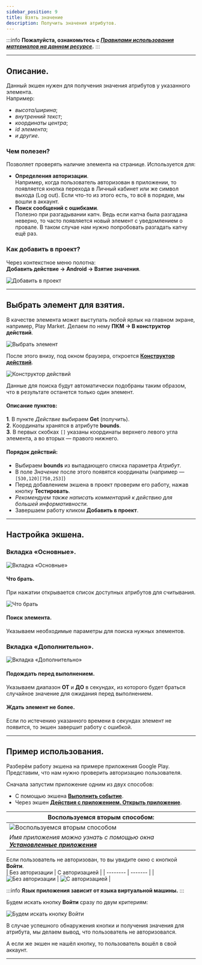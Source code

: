 ```yaml
---
sidebar_position: 9
title: Взять значение 
description: Получить значения атрибутов.
---
```

:::info **Пожалуйста, ознакомьтесь с [*Правилами использования материалов на данном ресурсе*](../Disclaimer).**
:::
_______________________________________________  
## Описание.  
Данный экшен нужен для получения значения атрибутов у указанного элемента.  
Например:  
- *высота/ширина*;  
- *внутренний текст*;  
- *координаты центра*;  
- *id элемента*;  
- *и другие*.  

### Чем полезен?  
Позволяет проверять наличие элемента на странице. Используется для:  
- **Определения авторизации**.  
Например, когда пользователь авторизован в приложении, то появляется кнопка перехода в Личный кабинет или же символ выхода (Log out). Если что-то из этого есть, то всё в порядке, мы вошли в аккаунт.  
- **Поиск сообщений с ошибками**.  
Полезно при разгадывании капч. Ведь если капча была разгадана неверно, то часто появляется новый элемент с уведомлением о провале. В таком случае нам нужно попробовать разгадать капчу ещё раз.  

### Как добавить в проект?  
Через контекстное меню полотна:  
**Добавить действие → Android → Взятие значения**.  

![Добавить в проект](./assets/GetValue/GetValue_pic1.png)  
_______________________________________________ 
## Выбрать элемент для взятия.  
В качестве элемента может выступать любой ярлык на главном экране, например, Play Market. Делаем по нему **ПКМ → В конструктор действий**.  

![Выбрать элемент](./assets/GetValue/GetValue_pic2.png) 

После этого внизу, под окном браузера, откроется [**Конструктор действий**](../pm/Interface/ActionBuilder).  

![Конструктор действий](./assets/GetValue/GetValue_pic3.png)  

Данные для поиска будут автоматически подобраны таким образом, что в результате останется только один элемент.  

#### Описание пунктов:  
**1**. В пункте *Действие* выбираем **Get** (получить).  
**2**. Координаты хранятся в атрибуте **bounds**.  
**3**. В первых скобках `[]` указаны координаты верхнего левого угла элемента, а во вторых — правого нижнего.  

#### Порядок действий:  
- Выбираем **bounds** из выпадающего списка параметра *Атрибут*.  
- В поле *Значение* после этого появятся координаты (например — `[530,120][750,253]`)  
- Перед добавлением экшена в проект проверим его работу, нажав кнопку **Тестировать**.  
- *Рекомендуем также написать комментарий к действию для большей информативности.*  
- Завершаем работу кликом **Добавить в проект**.  
_______________________________________________ 
## Настройка экшена.  
### Вкладка «Основные».
![Вкладка «Основные»](./assets/GetValue/GetValue_pic4.png)  

#### Что брать.  
При нажатии открывается список доступных атрибутов для считывания.  

![Что брать](./assets/GetValue/GetValue_pic5.png)

#### Поиск элемента.  
Указываем необходимые параметры для поиска нужных элементов.  

### Вкладка «Дополнительно».  
![Вкладка «Дополнительно»](./assets/GetValue/GetValue_pic6.png)  

#### Подождать перед выполнением.  
Указываем диапазон **ОТ** и **ДО** в секундах, из которого будет браться случайное значение для ожидания перед выполнением.  

#### Ждать элемент не более.  
Если по истечению указанного времени в секундах элемент не появится, то экшен завершит работу с ошибкой.  
_______________________________________________ 
## Пример использования.  
Разберём работу экшена на примере приложения Google Play. Представим, что нам нужно проверить авторизацию пользователя.  

Сначала запустим приложение одним из двух способов:  
- С помощью экшена [**Выполнить событие**](./RunEvent).  
- Через экшен [**Действия с приложением. Открыть приложение**](./App#открыть-приложение).  
  
| Воспользуемся вторым способом:    | 
| -------- | 
| ![Воспользуемся вторым способом](./assets/GetValue/GetValue_pic7.png)  | 
| *Имя приложения можно узнать с помощью окна [**Установленные приложения**](../Tools/Installed_App)* |  

Если пользователь не авторизован, то вы увидите окно с кнопкой **Войти**.   
| Без авторизации    | С авторизацией |
| -------- | ------- |
| ![Без авторизации](./assets/GetValue/GetValue_pic8.png)  | ![С авторизацией](./assets/GetValue/GetValue_pic9.png)    |

:::info **Язык приложения зависит от языка виртуальной машины.**
:::

Будем искать кнопку **Войти** сразу по двум критериям:  

![Будем искать кнопку **Войти**](./assets/GetValue/GetValue_pic10.png)  

В случае успешного обнаружения кнопки и получения значения для атрибута, мы делаем вывод, что пользователь не авторизовался.  

А если же экшен не нашёл кнопку, то пользователь вошёл в свой аккаунт.
_______________________________________________ 